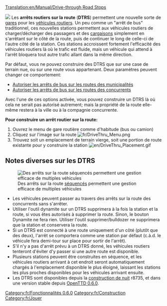 [[Translation:en/Manual/Drive-through Road Stops]]


[[File:en/DriveThru Bus Stops.gif|left|]]
Les '''arrêts routiers sur la route''' ('''DTRS''') permettent une nouvelle sorte de [[fr/Manual/Gares|gares]] pour les [[fr/Manual/Base Set/Vehicles/Véhicules Routiers|véhicules routiers]]. Un peu comme un "arrêt de bus" traditionnel, ces nouvelles stations permettent aux véhicules routiers de charger/décharger des passagers et des [[fr/Manual/Base Set/Economy/Cargaison|cargaisons]] simplement en s'arrêtant sur le côté de la route, puis de continuer le long de celle-ci de l'autre côté de la station. Ces stations accroissent fortement l'efficacité des véhicules routiers là où le trafic est fluide, mais un véhicule qui attend à l'arrêt bloquera tout autre trafic allant dans la même direction.

Par défaut, vous ne pouvez construire des DTRS que sur une case de terrain nue, ou sur une route vous appartenant. Deux paramètres peuvent changer ce comportement:

* [[fr/Archive/Manual/Settings/Options avancées/Stations#Autoriser les arrêts de bus sur les routes des municipalités|Autoriser les arrêts de bus sur les routes des municipalités]]
* [[fr/Archive/Manual/Settings/Options avancées/Stations#Autoriser les arrêts de bus sur les routes des concurrents|Autoriser les arrêts de bus sur les routes des concurrents]]

Avec l'une de ces options activée, vous pouvez construire un DTRS là où cela ne serait pas autorisé autrement; mais la propriété de la route elle-même restera à la ville ou à la compagnie concurrente.

'''Pour construire un arrêt routier sur la route:'''
#Ouvrez le menu de gare routière comme d'habitude (bus ou camion)
#Cliquez sur l'image sur la route [[File:fr/DriveThru Menu.png|none]]
#Trouvez soit un emplacement de terrain vierge, soit une portion de route existante pour y construire la station [[File:en/DriveThru Placement.gif|none]]

==Notes diverses sur les DTRS==
[[File:en/DriveThru Multiple.gif|frame|Des arrêts sur la route [[fr/Manual/Aire de chargement#Multistop|séquencés]] permettent une gestion efficace de multiples véhicules]]
*Les véhicules peuvent passer au travers des arrêts sur la route des concurrents sans s'arrêter.
*Utiliser l'outil dynamite sur un DTRS supprimera à la fois la station et la route, si vous êtes autorisés à supprimer la route. Sinon, le bouton Dynamite ne fera rien. Utiliser l'outil supprimer/bulldozer ne supprimera que la station et conservera la route.
*Si un DTRS est connecté à une route uniquement d'un côté (plutôt que des deux), l'arrêt se comportera comme une station par défaut (c.à.d. le véhicule fera demi-tour sur place pour sortir de l'arrêt).
*S'il n'y a pas d'arrêt prévu à un DTRS donné, les véhicules routiers tenteront d'éviter d'y passer si une autre route est disponible.
*Plusieurs stations peuvent être construites en séquence, et les véhicules routiers arrivant à cet endroit seront automatiquement chargés à l'emplacement disponible le plus éloigné, laissant les stations les plus proches disponibles pour les véhicules arrivant ensuite.
*Les DTRS sont disponibles depuis la [[fr/unsorted/Construction de nuit|construction de nuit]] r8735, et dans une version stable depuis [[fr/Archive/OpenTTD/OpenTTD 0.6.0|OpenTTD 0.6.0]].

[[Category:fr/Fonctionnalités 0.6.0]]
[[Category:fr/Construction]]
[[Category:fr/Jouer]]